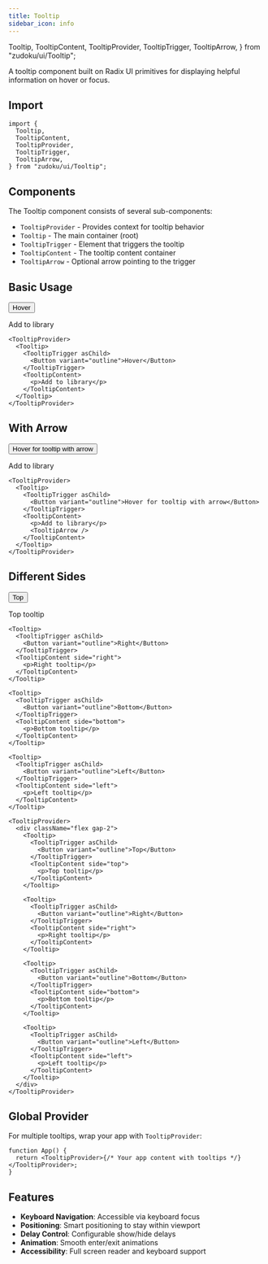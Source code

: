 ```yaml
---
title: Tooltip
sidebar_icon: info
---
```


  Tooltip,
  TooltipContent,
  TooltipProvider,
  TooltipTrigger,
  TooltipArrow,
} from "zudoku/ui/Tooltip";

A tooltip component built on Radix UI primitives for displaying helpful information on hover or
focus.

## Import

```tsx
import {
  Tooltip,
  TooltipContent,
  TooltipProvider,
  TooltipTrigger,
  TooltipArrow,
} from "zudoku/ui/Tooltip";
```

## Components

The Tooltip component consists of several sub-components:

- `TooltipProvider` - Provides context for tooltip behavior
- `Tooltip` - The main container (root)
- `TooltipTrigger` - Element that triggers the tooltip
- `TooltipContent` - The tooltip content container
- `TooltipArrow` - Optional arrow pointing to the trigger

## Basic Usage

<TooltipProvider>
  <Tooltip>
    <TooltipTrigger asChild>
      <Button variant="outline">Hover</Button>
    </TooltipTrigger>
    <TooltipContent>
      <p>Add to library</p>
    </TooltipContent>
  </Tooltip>
</TooltipProvider>

```tsx
<TooltipProvider>
  <Tooltip>
    <TooltipTrigger asChild>
      <Button variant="outline">Hover</Button>
    </TooltipTrigger>
    <TooltipContent>
      <p>Add to library</p>
    </TooltipContent>
  </Tooltip>
</TooltipProvider>
```

## With Arrow

<TooltipProvider>
  <Tooltip>
    <TooltipTrigger asChild>
      <Button variant="outline">Hover for tooltip with arrow</Button>
    </TooltipTrigger>
    <TooltipContent>
      <p>Add to library</p>
      <TooltipArrow />
    </TooltipContent>
  </Tooltip>
</TooltipProvider>

```tsx
<TooltipProvider>
  <Tooltip>
    <TooltipTrigger asChild>
      <Button variant="outline">Hover for tooltip with arrow</Button>
    </TooltipTrigger>
    <TooltipContent>
      <p>Add to library</p>
      <TooltipArrow />
    </TooltipContent>
  </Tooltip>
</TooltipProvider>
```

## Different Sides

<TooltipProvider>
  <div className="flex gap-2">
    <Tooltip>
      <TooltipTrigger asChild>
        <Button variant="outline">Top</Button>
      </TooltipTrigger>
      <TooltipContent side="top">
        <p>Top tooltip</p>
      </TooltipContent>
    </Tooltip>

    <Tooltip>
      <TooltipTrigger asChild>
        <Button variant="outline">Right</Button>
      </TooltipTrigger>
      <TooltipContent side="right">
        <p>Right tooltip</p>
      </TooltipContent>
    </Tooltip>

    <Tooltip>
      <TooltipTrigger asChild>
        <Button variant="outline">Bottom</Button>
      </TooltipTrigger>
      <TooltipContent side="bottom">
        <p>Bottom tooltip</p>
      </TooltipContent>
    </Tooltip>

    <Tooltip>
      <TooltipTrigger asChild>
        <Button variant="outline">Left</Button>
      </TooltipTrigger>
      <TooltipContent side="left">
        <p>Left tooltip</p>
      </TooltipContent>
    </Tooltip>

  </div>
</TooltipProvider>

```tsx
<TooltipProvider>
  <div className="flex gap-2">
    <Tooltip>
      <TooltipTrigger asChild>
        <Button variant="outline">Top</Button>
      </TooltipTrigger>
      <TooltipContent side="top">
        <p>Top tooltip</p>
      </TooltipContent>
    </Tooltip>

    <Tooltip>
      <TooltipTrigger asChild>
        <Button variant="outline">Right</Button>
      </TooltipTrigger>
      <TooltipContent side="right">
        <p>Right tooltip</p>
      </TooltipContent>
    </Tooltip>

    <Tooltip>
      <TooltipTrigger asChild>
        <Button variant="outline">Bottom</Button>
      </TooltipTrigger>
      <TooltipContent side="bottom">
        <p>Bottom tooltip</p>
      </TooltipContent>
    </Tooltip>

    <Tooltip>
      <TooltipTrigger asChild>
        <Button variant="outline">Left</Button>
      </TooltipTrigger>
      <TooltipContent side="left">
        <p>Left tooltip</p>
      </TooltipContent>
    </Tooltip>
  </div>
</TooltipProvider>
```

## Global Provider

For multiple tooltips, wrap your app with `TooltipProvider`:

```tsx
function App() {
  return <TooltipProvider>{/* Your app content with tooltips */}</TooltipProvider>;
}
```

## Features

- **Keyboard Navigation**: Accessible via keyboard focus
- **Positioning**: Smart positioning to stay within viewport
- **Delay Control**: Configurable show/hide delays
- **Animation**: Smooth enter/exit animations
- **Accessibility**: Full screen reader and keyboard support
